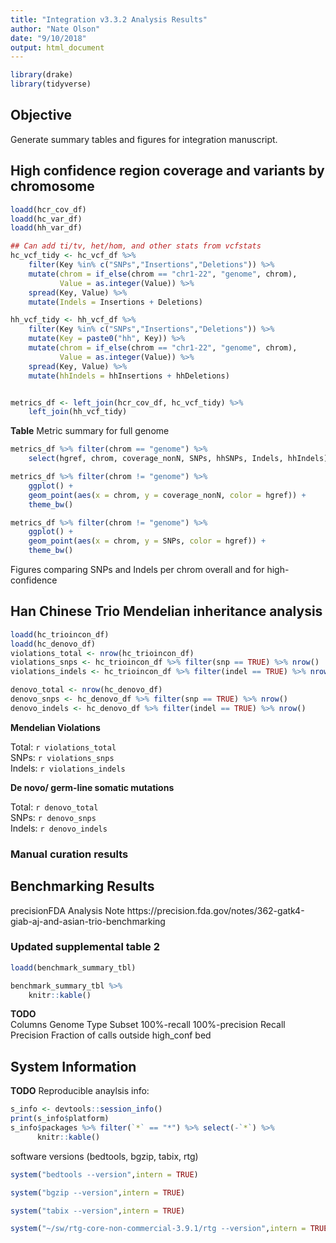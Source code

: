 ```yaml
---
title: "Integration v3.3.2 Analysis Results"
author: "Nate Olson"
date: "9/10/2018"
output: html_document
---
```


```r
library(drake)
library(tidyverse)
```

## Objective
Generate summary tables and figures for integration manuscript.



## High confidence region coverage and variants by chromosome

```r
loadd(hcr_cov_df)
loadd(hc_var_df)
loadd(hh_var_df)
```


```r
## Can add ti/tv, het/hom, and other stats from vcfstats
hc_vcf_tidy <- hc_vcf_df %>% 
    filter(Key %in% c("SNPs","Insertions","Deletions")) %>% 
    mutate(chrom = if_else(chrom == "chr1-22", "genome", chrom),
           Value = as.integer(Value)) %>% 
    spread(Key, Value) %>% 
    mutate(Indels = Insertions + Deletions)

hh_vcf_tidy <- hh_vcf_df %>% 
    filter(Key %in% c("SNPs","Insertions","Deletions")) %>% 
    mutate(Key = paste0("hh", Key)) %>% 
    mutate(chrom = if_else(chrom == "chr1-22", "genome", chrom),
           Value = as.integer(Value)) %>% 
    spread(Key, Value) %>% 
    mutate(hhIndels = hhInsertions + hhDeletions)


metrics_df <- left_join(hcr_cov_df, hc_vcf_tidy) %>% 
    left_join(hh_vcf_tidy)
```



__Table__ Metric summary for full genome
```r
metrics_df %>% filter(chrom == "genome") %>% 
    select(hgref, chrom, coverage_nonN, SNPs, hhSNPs, Indels, hhIndels)
```


```r
metrics_df %>% filter(chrom != "genome") %>% 
    ggplot() + 
    geom_point(aes(x = chrom, y = coverage_nonN, color = hgref)) + 
    theme_bw()
```

```r
metrics_df %>% filter(chrom != "genome") %>% 
    ggplot() + 
    geom_point(aes(x = chrom, y = SNPs, color = hgref)) + 
    theme_bw()
```

Figures comparing SNPs and Indels per chrom overall and for high-confidence


## Han Chinese Trio Mendelian inheritance analysis
```r
loadd(hc_trioincon_df)
loadd(hc_denovo_df)
violations_total <- nrow(hc_trioincon_df)
violations_snps <- hc_trioincon_df %>% filter(snp == TRUE) %>% nrow()
violations_indels <- hc_trioincon_df %>% filter(indel == TRUE) %>% nrow()

denovo_total <- nrow(hc_denovo_df)
denovo_snps <- hc_denovo_df %>% filter(snp == TRUE) %>% nrow()
denovo_indels <- hc_denovo_df %>% filter(indel == TRUE) %>% nrow()
```

__Mendelian Violations__   

Total: `r violations_total`   
SNPs: `r violations_snps`  
Indels: `r violations_indels`   

__De novo/ germ-line somatic mutations__  

Total: `r denovo_total`   
SNPs: `r denovo_snps`  
Indels: `r denovo_indels`   

### Manual curation results


## Benchmarking Results
precisionFDA Analysis Note
https://precision.fda.gov/notes/362-gatk4-giab-aj-and-asian-trio-benchmarking 

### Updated supplemental table 2
```r
loadd(benchmark_summary_tbl)
```

```r
benchmark_summary_tbl %>% 
    knitr::kable()
```

__TODO__  
Columns
    Genome
    Type
    Subset
    100%-recall
    100%-precision
    Recall
    Precision
    Fraction of calls outside high_conf bed

## System Information
__TODO__
Reproducible anaylsis info: 
```r
s_info <- devtools::session_info()
print(s_info$platform)
s_info$packages %>% filter(`*` == "*") %>% select(-`*`) %>% 
      knitr::kable()
```

software versions (bedtools, bgzip, tabix, rtg)
```r
system("bedtools --version",intern = TRUE)
```
```r
system("bgzip --version",intern = TRUE)
```

```r
system("tabix --version",intern = TRUE)
```

```r
system("~/sw/rtg-core-non-commercial-3.9.1/rtg --version",intern = TRUE)
```

